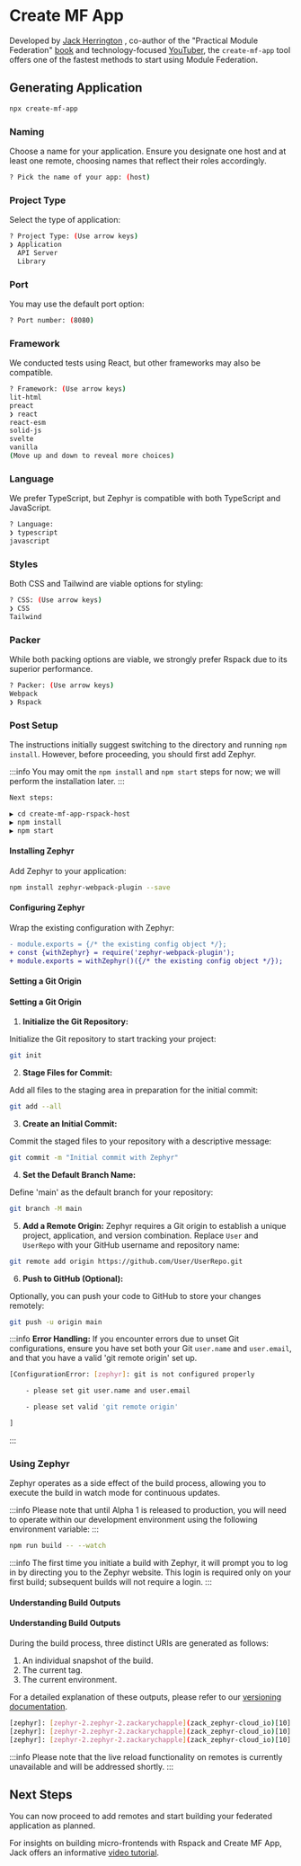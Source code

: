 
# Create MF App
<SourceCode href="https://github.com/ZephyrCloudIO/zephyr-examples/blob/main/examples/create-mf-app-rspack" />


Developed by [Jack Herrington](https://twitter.com/jherr) , co-author of the "Practical Module Federation" [book](https://module-federation.myshopify.com/products/practical-module-federation) and technology-focused [YouTuber](https://www.youtube.com/@jherr), the `create-mf-app` tool offers one of the fastest methods to start using Module Federation.

## Generating Application

```bash filename="Terminal"
npx create-mf-app
```
### Naming

Choose a name for your application. Ensure you designate one host and at least one remote, choosing names that reflect their roles accordingly.

```bash filename="Terminal"
? Pick the name of your app: (host)
```

### Project Type

Select the type of application:

```bash filename="Terminal"
? Project Type: (Use arrow keys)
❯ Application
  API Server
  Library
```
### Port

You may use the default port option:

```bash filename="Terminal"
? Port number: (8080)
```

### Framework

We conducted tests using React, but other frameworks may also be compatible.

```bash filename="Terminal"
? Framework: (Use arrow keys)
lit-html
preact
❯ react
react-esm
solid-js
svelte
vanilla
(Move up and down to reveal more choices)
```
### Language

We prefer TypeScript, but Zephyr is compatible with both TypeScript and JavaScript.

```bash filename="Terminal"
? Language:
❯ typescript
javascript
```
### Styles

Both CSS and Tailwind are viable options for styling:

```bash filename="Terminal"
? CSS: (Use arrow keys)
❯ CSS
Tailwind
```

### Packer

While both packing options are viable, we strongly prefer Rspack due to its superior performance.

```bash filename="Terminal"
? Packer: (Use arrow keys)
Webpack
❯ Rspack
```

### Post Setup

The instructions initially suggest switching to the directory and running `npm install`. However, before proceeding, you should first add Zephyr.

:::info
You may omit the `npm install` and `npm start` steps for now; we will perform the installation later.
:::

```bash filename="Terminal"
Next steps:

▶️ cd create-mf-app-rspack-host
▶️ npm install
▶️ npm start
```

#### Installing Zephyr

Add Zephyr to your application:

```bash filename="Terminal"
npm install zephyr-webpack-plugin --save
```

#### Configuring Zephyr

Wrap the existing configuration with Zephyr:
```diff filename="rspack.config.js"
- module.exports = {/* the existing config object */};
+ const {withZephyr} = require('zephyr-webpack-plugin');
+ module.exports = withZephyr()({/* the existing config object */});
```

#### Setting a Git Origin

#### Setting a Git Origin

1. **Initialize the Git Repository:**

Initialize the Git repository to start tracking your project:

```bash filename="Terminal"
git init
```

2. **Stage Files for Commit:**

Add all files to the staging area in preparation for the initial commit:

```bash filename="Terminal"
git add --all
```

3. **Create an Initial Commit:**

Commit the staged files to your repository with a descriptive message:

```bash filename="Terminal"
git commit -m "Initial commit with Zephyr"
```

4. **Set the Default Branch Name:**

Define 'main' as the default branch for your repository:

```bash filename="Terminal"
git branch -M main
```

5. **Add a Remote Origin:**
Zephyr requires a Git origin to establish a unique project, application, and version combination. Replace `User` and `UserRepo` with your GitHub username and repository name:

```bash filename="Terminal"
git remote add origin https://github.com/User/UserRepo.git
```

6. **Push to GitHub (Optional):**

Optionally, you can push your code to GitHub to store your changes remotely:

```bash filename="Terminal"
git push -u origin main
```

:::info
**Error Handling:**
If you encounter errors due to unset Git configurations, ensure you have set both your Git `user.name` and `user.email`, and that you have a valid 'git remote origin' set up.
```bash filename="Terminal"
[ConfigurationError: [zephyr]: git is not configured properly

    - please set git user.name and user.email

    - please set valid 'git remote origin'

]
```
:::

### Using Zephyr

Zephyr operates as a side effect of the build process, allowing you to execute the build in watch mode for continuous updates.

:::info
Please note that until Alpha 1 is released to production, you will need to operate within our development environment using the following environment variable:
:::

```bash filename="Terminal"
npm run build -- --watch
```

:::info
The first time you initiate a build with Zephyr, it will prompt you to log in by directing you to the Zephyr website. This login is required only on your first build; subsequent builds will not require a login.
:::

#### Understanding Build Outputs

#### Understanding Build Outputs

During the build process, three distinct URIs are generated as follows:
1) An individual snapshot of the build.
2) The current tag.
3) The current environment.

For a detailed explanation of these outputs, please refer to our [versioning documentation](/guide/concepts/versioning).

```bash filename="terminal"
[zephyr]: [zephyr-2.zephyr-2.zackarychapple](zack_zephyr-cloud_io)[10]: deploying to https://zack_zephyr-cloud_io_10-zephyr-2-zephyr-2-zackarychapple-ze.valorkin.dev
[zephyr]: [zephyr-2.zephyr-2.zackarychapple](zack_zephyr-cloud_io)[10]: deploying to https://zephyr-2-zephyr-2-zackarychapple-ze.valorkin.dev
[zephyr]: [zephyr-2.zephyr-2.zackarychapple](zack_zephyr-cloud_io)[10]: deploying to https://t_main_zack_zephyr-cloud_io-zephyr-2-zephyr-2-zackary-5c1b61-ze.valorkin.dev
```

:::info
Please note that the live reload functionality on remotes is currently unavailable and will be addressed shortly.
:::

## Next Steps
You can now proceed to add remotes and start building your federated application as planned.

For insights on building micro-frontends with Rspack and Create MF App, Jack offers an informative [video tutorial](https://www.youtube.com/watch?v=32_EikGKESk).
